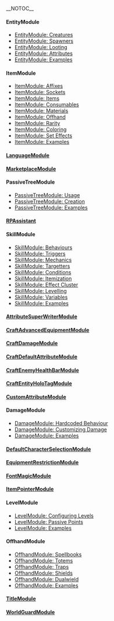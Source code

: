 __NOTOC__

==== EntityModule ====  
* [[EntityModule: Creatures]] 
* [[EntityModule: Spawners]] 
* [[EntityModule: Looting]] 
* [[EntityModule: Attributes]]
* [[EntityModule: Examples]]
==== ItemModule  ====  
* [[ItemModule: Affixes]]   
* [[ItemModule: Sockets]]  
* [[ItemModule: Items]]  
* [[ItemModule: Consumables]]  
* [[ItemModule: Materials]]  
* [[ItemModule: Offhand]]  
* [[ItemModule: Rarity]]
* [[ItemModule: Coloring]]
* [[ItemModule: Set Effects]]
* [[ItemModule: Examples]]
==== [[LanguageModule]]  ====
==== [[MarketplaceModule]]  ====
==== PassiveTreeModule  ====
* [[PassiveTreeModule: Usage]] 
* [[PassiveTreeModule: Creation]] 
* [[PassiveTreeModule: Examples]]
==== [[RPAssistant]]  ====
==== SkillModule  ====
* [[SkillModule: Behaviours]] 
* [[SkillModule: Triggers]] 
* [[SkillModule: Mechanics]] 
* [[SkillModule: Targetters]] 
* [[SkillModule: Conditions]] 
* [[SkillModule: Itemization]] 
* [[SkillModule: Effect Cluster]] 
* [[SkillModule: Levelling]] 
* [[SkillModule: Variables]] 
* [[SkillModule: Examples]]
==== [[AttributeSuperWriterModule]]  ====
==== [[CraftAdvancedEquipmentModule]]  ====
==== [[CraftDamageModule]]  ====
==== [[CraftDefaultAttributeModule]]  ====
==== [[CraftEnemyHealthBarModule]]  ====
==== [[CraftEntityHoloTagModule]]  ====
==== [[CustomAttributeModule]]  ====
==== DamageModule  ====
* [[DamageModule: Hardcoded Behaviour]] 
* [[DamageModule: Customizing Damage]] 
* [[DamageModule: Examples]]
==== [[DefaultCharacterSelectionModule]]  ====
==== [[EquipmentRestrictionModule]]  ====
==== [[FontMagicModule]]  ====
==== [[ItemPointerModule]]  ====
==== LevelModule  ====
* [[LevelModule: Configuring Levels]] 
* [[LevelModule: Passive Points]] 
* [[LevelModule: Examples]]
==== OffhandModule  ====
* [[OffhandModule: Spellbooks]] 
* [[OffhandModule: Totems]] 
* [[OffhandModule: Traps]] 
* [[OffhandModule: Shields]] 
* [[OffhandModule: Dualwield]] 
* [[OffhandModule: Examples]]
==== [[TitleModule]]  ====
==== [[WorldGuardModule]]  ====
